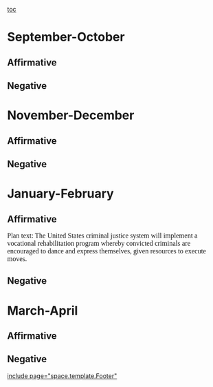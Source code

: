 [[toc]]
=September-October= 
==Affirmative== 
==Negative== 

=November-December= 
==Affirmative== 
==Negative== 

=January-February= 
==Affirmative== 

<span style="font-family: 'Times New Roman',serif; font-size: 12pt;">Plan text: The United States criminal justice system will implement a vocational rehabilitation program whereby convicted criminals are encouraged to dance and express themselves, given resources to execute moves. </span>

==Negative== 

=March-April= 
==Affirmative== 
==Negative== 

[[include page="space.template.Footer"]]